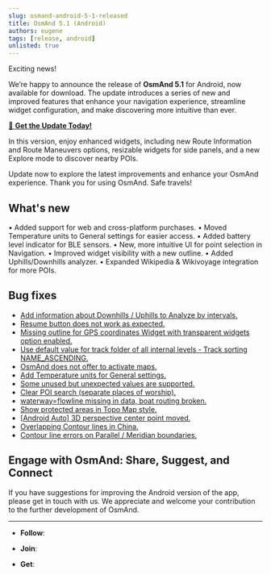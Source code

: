 ```yaml
---
slug: osmand-android-5-1-released
title: OsmAnd 5.1 (Android)
authors: eugene
tags: [release, android]
unlisted: true
---
```



Exciting news!  

We’re happy to announce the release of **OsmAnd 5.1** for Android, now available for download. The update introduces a series of new and improved features that enhance your navigation experience, streamline widget configuration, and make discovering more intuitive than ever.

[🔄   **Get the Update Today!**](https://play.google.com/store/apps/dev?id=8483587772816822023)

In this version, enjoy enhanced widgets, including new Route Information and Route Maneuvers options, resizable widgets for side panels, and a new Explore mode to discover nearby POIs.  

Update now to explore the latest improvements and enhance your OsmAnd experience. Thank you for using OsmAnd. Safe travels!  


<!--truncate-->



## What's new

• Added support for web and cross-platform purchases.
• Moved Temperature units to General settings for easier access.
• Added battery level indicator for BLE sensors.
• New, more intuitive UI for point selection in Navigation.
• Improved widget visibility with a new outline.
• Added Uphills/Downhills analyzer.
• Expanded Wikipedia & Wikivoyage integration for more POIs.

## Bug fixes

- [Add information about Downhills / Uphills to Analyze by intervals.](https://github.com/osmandapp/OsmAnd-Issues/issues/2878)
- [Resume button does not work as expected.](https://github.com/osmandapp/OsmAnd/issues/21842)
- [Missing outline for GPS coordinates Widget with transparent widgets option enabled.](https://github.com/osmandapp/OsmAnd/issues/22258)
- [Use default value for track folder of all internal levels - Track sorting NAME_ASCENDING.](https://github.com/osmandapp/OsmAnd/issues/22256)
- [OsmAnd does not offer to activate maps.](https://github.com/osmandapp/OsmAnd/issues/21302)
- [Add Temperature units for General settings.](https://github.com/osmandapp/OsmAnd-Issues/issues/2792)
- [Some unused but unexpected values are supported.](https://github.com/osmandapp/OsmAnd/issues/22103)
- [Clear POI search (separate places of worship).](https://github.com/osmandapp/OsmAnd/issues/21972)
- [waterway=flowline missing in data, boat routing broken.](https://github.com/osmandapp/OsmAnd/issues/22512)
- [Show protected areas in Topo Map style.](https://github.com/osmandapp/OsmAnd/issues/22168)
- [[Android Auto] 3D perspective center point moved.](https://github.com/osmandapp/OsmAnd/issues/22304)
- [Overlapping Contour lines in China.](https://github.com/osmandapp/OsmAnd/issues/22434)
- [Contour line errors on Parallel / Meridian boundaries.](https://github.com/osmandapp/OsmAnd/issues/21738)


## Engage with OsmAnd: Share, Suggest, and Connect

If you have suggestions for improving the Android version of the app, please get in touch with us. We appreciate and welcome your contribution to the further development of OsmAnd.

__________________________________________________________

- **Follow**: <LinksSocial/>  

- **Join**: <LinksTelegram/>  

- **Get**: &nbsp;<AndroidStore/>